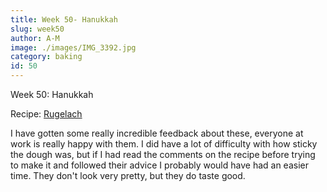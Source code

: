 ```yaml
---
title: Week 50- Hanukkah
slug: week50
author: A-M
image: ./images/IMG_3392.jpg
category: baking
id: 50
---
```


<div className="main-page-container">
  <p className="main-page-header">Week 50: Hanukkah</p>
  <p className="sub-header-cream">Recipe:
<a className="category-link baking" href="https://www.epicurious.com/recipes/food/views/lora-brodys-rugelach-105982">Rugelach</a>
  </p>

  <p className="post-text">
 I have gotten some really incredible feedback about these, everyone at work is really happy with them. I did have a lot of difficulty with how sticky the dough was, but if I had read the comments on the recipe before trying to make it and followed their advice I probably would have had an easier time. They don't look very pretty, but they do taste good.
  </p>

</div>



